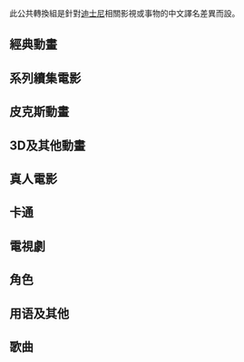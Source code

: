 {{CGroupH|name=Disney|desc=迪士尼}}<noinclude>

此公共轉換組是針對[[迪士尼]]相關影視或事物的中文譯名差異而設。

[[Category:公共轉換組模板|{{SUBPAGENAME}}]]
[[Category:ACG公共轉換組模板|{{SUBPAGENAME}}]]

==經典動畫==</noinclude>
{{CItem|zh-cn:白雪公主和七个小矮人; zh-tw:白雪公主; zh-hk:雪姑七友; |original=Snow White and the Seven Dwarfs}}
{{CItem|zh-cn:小姐与流浪汉; zh-tw:小姐與流氓; zh-hk:小姐與流氓; |original=Lady and the Tramp}}
{{CItem|zh-cn:睡美人; zh-tw:睡美人; zh-hk:睡公主; |original=Sleeping Beauty}}
{{CItem|zh-cn:101斑点狗;zh-tw:101忠狗;zh-cn:101斑点狗; zh-tw:101忠狗; zh-hk:101斑點狗;|original=One Hundred and One Dalmatians}}
{{CItem|zh-cn:森林王子; zh-tw:森林王子; zh-hk:小泰山; |original=The Jungle Book}}
{{CItem|zh-cn:猫儿历险记; zh-tw:貓兒歷險記; zh-hk:富貴貓; |original=The Aristocats}}
{{CItem|zh-cn:恐龙; zh-tw:恐龍; zh-hk:恐龍世紀; |original=Dinosaur}}
{{CItem|zh-cn:罗宾汉; zh-tw:羅賓漢; zh-hk:羅賓漢; |original=Robin Hood}}
{{CItem|zh-cn:奥丽华历险记; zh-tw:奧麗華歷險記; zh-hk:老友記闖天涯;|original=Oliver & Company}}
{{CItem|zh-cn:小美人鱼; zh-tw:小美人魚; zh-hk:小魚仙; |original=The Little Mermaid}}
{{CItem|zh-cn:救难小英雄澳洲历险记; zh-tw:救難小英雄澳洲歷險記; zh-hk:神勇敢死隊;|original=The Rescuers Down Under}}
{{CItem|zh-cn:钟楼怪人; zh-tw:鐘樓怪人; zh-hk:鐘樓駝俠; |original=The Hunchback of Notre Dame}}
{{CItem|zh-cn:变身国王; zh-tw:變身國王; zh-hk:騎呢大帝; |original=The Emperor's New Groove}}
{{CItem|zh-cn:失落的帝国; zh-tw:失落的帝國; zh-hk:迷失帝國：阿特蘭蒂斯; |original=Atlantis: the Lost Empire}}
{{CItem|zh-cn:星际宝贝; zh-tw:星際寶貝; zh-hk:扮嘢小魔星; |original=Lilo & Stitch}}
{{CItem|zh-cn:星银岛; zh-tw:星銀島; zh-hk:星空奪寶; |original=Treasure Planet}}
{{CItem|zh-cn:熊的传说; zh-tw:熊的傳說; zh-hk:熊之歷險; |original=Brother Bear}}
{{CItem|zh-cn:放牛吃草; zh-tw:放牛吃草; zh-hk:至叻皇牛黨; |original=Home on the Range}}
{{CItem|zh-cn:亚特兰蒂斯：失落的帝国; zh-tw:亞特蘭提斯：失落的帝國; zh-hk:迷失帝國：阿特蘭蒂斯; |original=Atlantis: The Lost Empire}}<noinclude>

==系列續集電影==</noinclude>
{{CItem|zh-cn:贾方复仇记;zh-tw:賈方復仇記;zh-hk:魔王回歸 |original=The Return of Jafar}} 
{{CItem|zh-hk:美女與野獸：雪地奇緣;zh-cn:美女与野兽2：贝儿的心愿;zh-tw:美女與野獸：貝兒的心願; |Beauty And The Beast:The Enchanted Christmas}} 
{{CItem|zh-hk:美女與野獸：歡樂城堡;zh-cn:美女与野兽3：幸福生活;zh-tw:美女與野獸：貝兒的奇幻世界; |Beauty and the Beast: Belle's Magical World}}
{{CItem|zh-cn:风中奇缘2：伦敦之旅;zh-hk:風中奇緣2：新世界旅程;zh-tw:風中奇緣2：倫敦之旅 |original=Pocahontas II: Journey to a New World}}
{{CItem|zh-cn:狮子王2：辛巴的荣耀;zh-hk:獅子王Ⅱ辛巴王國;zh-tw:獅子王2：辛巴的榮耀 |original=The Lion King Ⅱ: Simba's Pride}}
{{CItem|zh-cn:阿拉丁和大盗之王;zh-tw:阿拉丁和大盜之王;zh-hk:阿拉丁與盜王至尊 |original=Aladdin and the King of Thieves}}
{{CItem|zh-cn:小美人鱼2：回到大海; zh-tw:小美人魚2：重返大海; zh-hk:小魚仙2: 海裡重聚; |original=The Little Mermaid II: Return to the Sea}}
{{CItem|zh-cn:小姐与流浪汉2：狗儿逃家记;zh-tw:小姐與流氓2：狗兒逃家記;zh-hk:小姐與流氓2：小流氓勇闖大世界; |original=Lady and the Tramp II: Scamp's Adventure}}
{{CItem|zh-cn:米奇之反派群星会;zh-tw:米奇家族的萬聖歷險;zh-hk:米奇之反派群星會; |original=Mickey's House of Villains}}
{{CItem|zh-cn:101斑点狗续集：伦敦大冒险; zh-tw:101忠狗續集：倫敦大冒險; zh-hk:101斑點狗續集：倫敦大冒險; |original=101 Dalmatians II: Patch's London Adventure}}
{{CItem|zh-cn:森林王子2; zh-tw:森林王子2; zh-hk:小泰山2; |original=The Jungle Book 2}}
{{CItem|zh-tw:星際寶貝史迪奇;zh-cn:星际宝贝史迪奇; zh-hk:扮嘢小魔星：史迪仔開心逐個捉; |original=Stitch! The Movie}}
{{CItem|zh-tw:米奇耶誕嘉年華;zh-cn:米奇节日嘉年华;zh-hk:米奇聖誕笑哈哈; |original=Mickey's Twice Upon a Christmas}}
{{CItem|zh-cn:泰山2;zh-hk:泰山前傳;zh-tw:泰山2; |original=Tarzan 2}}
{{CItem|zh-cn:熊的传说2; zh-tw:熊的傳說2; zh-hk:熊之歷險2; |original=Brother Bear 2}}
{{CItem|zh-cn:星際寶貝2：史迪奇有問題; zh-tw:星际宝贝2; zh-hk:扮嘢小魔星2：史迪仔搞乜鬼; |original=Lilo & Stitch 2: Stitch Has A Glitch}}
{{CItem|zh-cn:变身国王2：高刚外传;zh-tw:變身國王2：高剛外傳;zh-hk:騎呢大帝2之騎呢高剛; |original=Kronk's New Groove}}
{{CItem|zh-cn:仙履奇缘3：魔法时光;zh-hk:仙履奇緣3：魔法逆轉;zh-tw:仙履奇緣3：時間魔法; |original=Cinderella III: A Twist in Time}}
{{CItem|zh-cn:小美人鱼3：回到当初;zh-hk:小魚仙之快樂從音樂開始;zh-tw:小美人魚3：回到當初; |original=The Little Mermaid: Ariel's Beginning}}
{{CItem|zh-cn:小叮当与海盗仙子; zh-hk:奇妙仙子與海盜仙子; zh-tw:奇妙仙子：海盜仙子; |original=Tinkerbell and The Pirate Fairy}}
{{CItem|zh-cn:飞机总动员：火线救援;zh-hk:飛機總動員2：救火大行動;zh-tw:飛機總動員：打火英雄; |original=Planes: Fire & Rescue}}<noinclude>

==皮克斯動畫==</noinclude>
{{CItem|zh-cn:虫虫危机; zh-tw:蟲蟲危機; zh-hk:蟲蟲特工隊; |original=A Bug's Life}}
{{CItem|zh-cn:海底总动员; zh-tw:海底總動員; zh-hk:海底奇兵; |original=Finding Nemo}}
{{CItem|zh-cn:赛车总动员; zh-tw:汽車總動員; zh-hk:反斗車王; |original=Cars}}
{{CItem|zh-cn:小台灯; zh-tw:頑皮跳跳燈; zh-hk:小洛素; |original=Luxo Jr.}}
{{CItem|zh-cn:超人总动员; zh-tw:超人特攻隊; zh-hk:超人特工隊; zh-sg:超人特工队; |original=The Incredibles}}
{{CItem|zh-cn:怪兽电力公司; zh-tw:怪獸電力公司; zh-hk:怪獸公司; |original=Monsters, Inc.}}
{{CItem|zh-cn:美食总动员; zh-tw:料理鼠王; zh-hk:五星級大鼠; |original=Ratatouille}}
{{CItem|zh-cn:玩具总动员; zh-tw:玩具總動員; zh-hk:反斗奇兵; |original=Toy Story}}
{{CItem|zh-cn:飞屋环游记; zh-tw:天外奇蹟; zh-hk:沖天救兵; |original=Up}}
{{CItem|zh-cn:机器人总动员; zh-tw:瓦力; zh-hk:太空奇兵·威E; |original=WALL-E}}<noinclude>

==3D及其他動畫==</noinclude>
{{CItem|zh-cn:科学怪狗; zh-tw:科學怪犬; zh-hk:怪誕復活狗; |original=Frankenweenie}}
{{CItem|zh-cn:豚鼠特攻队; zh-tw:鼠膽妙算; zh-hk:超鼠特攻; |original=G-Force}}
{{CItem|zh-cn:怪诞城之夜; zh-tw:聖誕夜驚魂; zh-hk:怪誕城之夜; |original=The Nightmare Before Christmas}}
{{CItem|zh-cn:谁陷害了兔子罗杰; zh-tw:威探闖通關; zh-hk:夢城兔福星; |original=Who Framed Roger Rabbit}}
{{CItem|zh-cn:四眼天鸡; zh-tw:四眼天雞; zh-hk:四眼雞丁; |original=Chicken Little}}
{{CItem|zh-cn:拜见罗宾逊一家; zh-tw:未來小子; zh-hk:羅拔神奇家族; |original=Meet the Robinsons}}
{{CItem|zh-cn:闪电狗; zh-tw:雷霆戰狗; zh-hk:超級零零狗; |original=Bolt}}
{{CItem|zh-cn:冰雪奇缘; zh-tw:冰雪奇緣; zh-hk:魔雪奇緣; zh-sg:冰雪皇后; |original=Frozen}}
{{CItem|zh-cn:超能陆战队; zh-tw:大英雄天團; zh-hk:大英雄聯盟; zh-sg:大英雄天团; |original=Big Hero 6}}
{{CItem|zh-cn:盛宴; zh-tw:美味盛宴; zh-hk:美味盛宴; |original=Feast}}
{{CItem|zh-tw:動物方城市; zh-hk:優獸大都會; zh-cn:疯狂动物城; zh-sg:动物城市; |original=Zootopia}}
{{CItem|zh-cn:海洋奇缘; zh-tw:海洋奇緣; zh-hk:魔海奇緣; |original=Moana}}
{{CItem|zh-cn:内心活动; zh-tw:理性與感性; zh-hk:心腦交戰; |original=Inner Workings}}
{{CItem|zh-cn:无敌破坏王2：大闹互联网; zh-tw:無敵破壞王2：網路大暴走; zh-hk:無敵破壞王2：打爆互聯網; |original=Ralph Breaks the Internet: Wreck-It Ralph 2}}<noinclude>

==真人電影==</noinclude>
{{CItem|zh-cn:天生一对; zh-tw:天生一對; zh-hk:親親兩顆心; |original=The Parent Trap}}
{{CItem|zh-cn:102斑点狗; zh-tw:102真狗; zh-hk:102斑點狗; |original=102 Dalmatians}}
{{CItem|zh-cn:公主日记; zh-tw:麻雀變公主; zh-hk:走佬俏公主; |original=The Princess Diaries}}
{{CItem|zh-cn:辣妈辣妹; zh-tw:辣媽辣妹; zh-hk:衰鬼媽咪; |original=Freaky Friday}}
{{CItem|zh-cn:加勒比海盗; zh-tw:神鬼奇航; zh-hk:加勒比海盜; |original=Pirates of the Caribbean}}
{{CItem|zh-cn:加勒比海盗：黑珍珠号的诅咒; zh-tw:神鬼奇航：鬼盜船魔咒; zh-hk:魔盜王決戰鬼盜船;|original=Pirates of the Caribbean: The Curse of the Black Pearl}}
{{CItem|zh-cn:加勒比海盜2：亡灵的宝藏; zh-tw:神鬼奇航2：加勒比海盜; zh-hk:加勒比海盜：決戰魔盜王;|original=Pirates of the Caribbean: Dead Man's Chest}}
{{CItem|zh-cn:加勒比海盗3：世界的尽头; zh-tw:神鬼奇航3：世界的盡頭; zh-hk:加勒比海盜：魔盜王終極之戰;|original=Pirates of the Caribbean: At World's End}}
{{CItem|zh-cn:加勒比海盗：惊涛怪浪; zh-tw:加勒比海盜 神鬼奇航：幽靈海; zh-hk:加勒比海盜：魔盜狂潮;|original=Pirates of the Caribbean: On Stranger Tides}}
{{CItem|zh-cn:环游世界八十天; zh-tw:環遊世界八十天; zh-hk:八十日環遊世界; |original=Around the World in 80 Days}}
{{CItem|zh-cn:神勇奶爸; zh-tw:限制級褓母; zh-hk:湊仔型警; |original=The Pacifier}}
{{CItem|zh-cn:比赛计划; zh-tw:超級盃奶爸; zh-hk:湊女也瘋狂; |original=The Game Plan}}
{{CItem|zh-cn:纳尼亚传奇; zh-tw:納尼亞傳奇; zh-hk:魔幻王國; |original=The Chronicles of Narnia}}
{{CItem|zh-cn:纳尼亚传奇：凯斯宾王子; zh-tw:納尼亞傳奇：賈思潘王子; zh-hk:魔幻王國：卡斯柏王子;|original=The Chronicles of Narnia: Prince Caspian}}
{{CItem|zh-cn:纳尼亚传奇：黎明踏浪号; zh-tw:納尼亞傳奇：黎明行者號; zh-hk:魔幻王國：黎明行者號;|original=The Chronicles of Narnia: The Voyage of the Dawn Treader}}
{{CItem|zh-cn:南极大冒险; zh-tw:極地長征; zh-hk:極地雪犬; |original=Eight Below}}
{{CItem|zh-cn:仙境之桥; zh-tw:尋找夢奇地; zh-hk:尋找仙境之橋; |original=Bridge to Terabithia}}
{{CItem|zh-cn:床边故事; zh-tw:天方夜談; zh-hk:魔法童話夜; |original=Bedtime Stories}}
{{CItem|zh-cn:比弗利拜金狗; zh-tw:比佛利拜金狗; zh-hk:走佬芝娃娃; |original=Beverly Hills Chihuahua}}
{{CItem|zh-cn:创：战纪; zh-tw:創：光速戰記; zh-hk:創戰紀; |original=Tron: Legacy}}
{{CItem|zh-cn:汉娜.米莉演唱会; zh-tw:孟漢娜3D立體演唱會; zh-hk:孟漢娜演唱會; |original=Hannah Montana & Miley Cyrus: Best of Both Worlds Concert}}
{{CItem|zh-cn:乖乖女是大明星; zh-tw:孟漢娜電影版; zh-hk:孟漢娜：偶像精華遊; |original=Hannah Montana: The Movie}}
{{CItem|zh-cn:大学之旅; zh-tw:大學生了沒？; zh-hk:尖女攻略; |original=College Road Trip}}
{{CItem|zh-cn:勇闯魔域山; zh-tw:超異能冒險; zh-hk:勇闖魔域山; |original=Race to Witch Mountain}}
{{CItem|zh-cn:异星战场; zh-tw:異星戰場：強卡特戰記; zh-hk:異星爭霸戰：尊卡特傳奇;|original=John Carter}}
{{CItem|zh-cn:布偶大电影; zh-tw:布偶歷險記; zh-hk:慈善星輝布公仔; |original=The Muppets}}
{{CItem|zh-cn:爱丽丝梦游奇境; zh-tw:魔境夢遊; zh-hk:愛麗絲夢遊仙境; |original=Alice in Wonderland}}
{{CItem|zh-cn:魔境仙踪; zh-tw:奧茲大帝; zh-hk:魔境仙蹤; |original=Oz the Great and Powerful}}
{{CItem|zh-cn:魔法奇缘; zh-tw:曼哈頓奇緣; zh-hk:魔法奇緣; |original=Enchanted}}
{{CItem|zh-cn:布偶历险记：全面追缉; zh-tw:布偶歷險記：全面追緝; zh-hk:布公仔離奇通緝案; |original=Muppets Most Wanted}}
{{CItem|zh-cn:亚历山大和他最糟糕的一天; zh-tw:亞歷山大衰到家; zh-hk:一起黑爆的日子; |original=Alexander and the Terrible, Horrible, No Good, Very Bad Day}}
{{CItem|zh-cn:明日世界; zh-tw:明日世界; zh-hk:明日世界; |original=Tomorrowland}}
{{CItem|zh-cn:灰姑娘_(2015年电影); zh-tw:仙履奇緣_(2015年電影); zh-hk:仙履奇緣_(2015年電影); |original=Cinderella (2015 film)}}
{{CItem|zh-cn:怒海救援; zh-tw:絕命救援; zh-hk:怒海救援;  zh-sg:惊天骇浪;|original=The Finest Hours}}
{{CItem|zh-cn:爱丽丝梦游仙境2：镜中奇遇记; zh-tw:魔境夢遊：時光怪客; zh-hk:愛麗絲夢遊仙境2：穿越魔鏡; zh-sg:爱丽丝透过時光玻璃; |original=Alice Through the Looking Glass}}
{{CItem|zh-cn:奇幻森林; zh-tw:與森林共舞; zh-hk:魔幻森林; zh-sg:森林王子_(2016年电影); |original=The Jungle Book}}
{{CItem|zh-cn:圆梦巨人; zh-tw:吹夢巨人; zh-hk:吹夢的巨人; zh-sg:友善巨人; |original=The BFG}}
{{CItem|zh-tw:胡桃鉗與奇幻四國; zh-hk:胡桃夾子; zh-cn:胡桃夹子与奇幻四国; |original=The Nutcracker and the Four Realms}}
<noinclude>

==卡通==</noinclude>
{{CItem|zh-cn:救援突击队;  zh-tw:救難小福星; zh-hk:小松鼠歷險記; |original=Chip 'n Dale Rescue Rangers}}
{{CItem|zh-cn:狡猾飞天德;  zh-tw:狡猾飛天德; zh-hk:蠱惑飛天德; |original=Darkwing Duck}}
{{CItem|original=Mr. Bean|zh-cn:憨豆先生; zh-tw:豆豆先生; zh-hk:戇豆先生;}}
{{CItem|original=Phineas and Ferb|zh-cn:飞哥与小佛; zh-tw:飛哥與小佛; zh-hk:飛哥與發仔;}}
{{CItem|original=Stitch!|zh-hans:星际宝贝：神奇大冒险;zh-hant:星際寶貝：神奇大冒險;}}
{{CItem|zh-cn:魔力W.i.t.c.h.; zh-tw:精靈少女組; zh-hk:魔力W.i.t.c.h.;|original=W.I.T.C.H.}}<noinclude>

==電視劇==</noinclude>
{{CItem|original=Ally McBeal|zh-cn:艾莉的异想世界; zh-tw:艾莉的異想世界; zh-hk:甜心俏佳人;}}
{{CItem|original=Hannah Montana| zh-cn:汉娜·蒙塔娜; zh-tw:孟漢娜; zh-hk:樂壇Teen后;}}
{{CItem|original=Mr. Bean|zh-cn:憨豆先生; zh-tw:豆豆秀; zh-hk:戇豆先生;}}
{{CItem|original=The Suite Life of Zack and Cody|zh-hk:Zack & Cody同一酒店下; zh-tw:小查與寇弟的頂級生活; zh-cn:小查和寇弟的顶级生活;}}<noinclude>

==角色==</noinclude>
{{CItem|original=Mickey Mouse|zh-cn:米老鼠; zh-tw:米奇老鼠; zh-hk:米奇老鼠;}}
{{CItem|original=Minnie Mouse|zh-cn:明妮;zh-hk:米妮;zh-tw:米妮;}}
{{CItem|original=Pluto|zh-cn:布魯托; zh-tw:布魯托; zh-hk:布魯托;}}
{{CItem|original=Huey|zh-cn:休伊; zh-tw:輝兒;}}
{{CItem|original=Dewey|zh-cn:杜威; zh-tw:杜兒;}}
{{CItem|original=Loui|zh-cn:路易; zh-tw:路兒;}}
{{CItem|original=Chip 'n' Dale|zh-cn:奇奇与蒂蒂; zh-tw:奇奇與蒂蒂; zh-hk:鋼牙與大鼻}}
{{CItem|original=Pinocchio|zh-cn:皮诺曹; zh-tw:皮諾丘; zh-hk:皮諾丘;}}
{{CItem|original=Jiminy|zh-cn:吉明尼; zh-tw:吉明尼; zh-hk:占美尼;}}
{{CItem|original=Cinderella|zh-cn:灰姑娘; zh-tw:灰姑娘; zh-hk:灰姑娘;}}
{{CItem|original=Cinderella|zh-cn:仙度瑞拉; zh-tw:仙杜瑞拉; zh-hk:仙蒂;}}
{{CItem|original=Aurora|zh-cn:奥劳拉; zh-tw:奧蘿拉; zh-hk:愛洛;}}
{{CItem|original=Captain James Hook|zh-cn:鉄钩船长; zh-tw:虎克船長; zh-hk:鐵鈎船長;}}
{{CItem|original=Cheshire Cat|zh-cn:妙妙猫; zh-tw:妙妙貓; zh-hk:妙妙貓;}}
{{CItem|original=Ariel|zh-cn:爱丽儿; zh-tw:愛麗兒; zh-hk:艾莉奧;}}
{{CItem|original=Triton|zh-cn:川顿; zh-tw:川頓; zh-hk:謝登;}}
{{CItem|original=Sebastian|zh-cn:塞巴斯汀; zh-tw:賽巴斯丁; zh-hk:沙巴信;}}
{{CItem|original=Flounder|zh-cn:小比目鱼; zh-tw:小比目魚; zh-hk:小胖;}}
{{CItem|original=Eric|zh-cn:艾力克; zh-tw:艾瑞克; zh-hk:艾力;}}
{{CItem|original=Ursula|zh-cn:乌苏拉; zh-tw:烏蘇拉; zh-hk:烏蘇拉;}}
{{CItem|original=Piglet|zh-cn:小猪; zh-tw:小豬; zh-hk:豬仔;}}
{{CItem|original=Gopher|zh-cn:古佛; zh-tw:古佛; zh-hk:谷巴;}}
{{CItem|original=Madame De la Grande Bouche Wardrobe|zh-cn:衣柜婶婶; zh-tw:衣櫃嬸嬸; zh-hk:衣櫃夫人;}}
{{CItem|original=Shan Yu|zh-cn:单于; zh-tw:單于; zh-hk:單于;}}
{{CItem|original=Lilo|zh-cn:莉萝;zh-hk:妮露;zh-tw:莉蘿;}}
{{CItem|original=Stitch|zh-cn:史迪奇; zh-tw:史迪奇; zh-hk:史迪仔;}}
{{CItem|original=Kenai|zh-cn:肯尼;zh-hk:堅尼;zh-tw:肯尼;}}
{{CItem|original=Ray|zh-hant:阿蟲;zh-hk:阿喱;zh-tw:阿虫;zh-cn:阿雷;}}
{{CItem|original=Flynn Ryder|zh-cn:费林·雷德; zh-tw:費林·雷德; zh-hk:費華特;}}
{{CItem|original=Fix-It Felix|zh-cn:快手阿修;zh-tw:修繕王阿修;zh-hk:閃電手阿修;}}
{{CItem|original=Vanellope|zh-cn:云妮露普;zh-tw:雲妮露;zh-hk:雲妮露;}}
{{CItem|original=Sour Bill|zh-tw:優格比爾;zh-cn:酸比尔;zh-hk:優格比爾;}}
{{CItem|original=Taffyta Muttonfudge|zh-tw:太妃妲;zh-cn:太妃糖;zh-hk:太妃妲;}}
{{CItem|original=Bugs Bunny|zh-cn:兔八哥;zh-hk:賓尼兔;zh-tw:兔寶寶;}}
{{CItem|original=Giselle|zh-cn:吉塞尔; zh-tw:吉賽兒; zh-hk:卓絲;}}
{{CItem|original=Narissa|zh-cn:娜丽莎; zh-tw:娜麗莎; zh-hk:艾麗莎;}}
{{CItem|original=Robert|zh-cn:罗伯特; zh-tw:羅伯; zh-hk:羅拔;}}
{{CItem|original=Morgan|zh-cn:摩根; zh-tw:摩根; zh-hk:欣欣;}}
{{CItem|original=Nancy|zh-cn:南茜; zh-tw:南茜; zh-hk:蘭詩;}}
{{CItem|original=Pip|zh-cn:皮普; zh-tw:小皮; zh-hk:咇仔;}}
{{CItem|original=Nathaniel|zh-cn:纳撒尼尔; zh-tw:老奈; zh-hk:拉撒尼;}}
{{CItem|original=Andalasia|zh-cn:安达拉西亚; zh-tw:安達拉西亞; zh-hk:雅德斯;}}
{{CItem|original=Elsa|zh-cn:艾莎; zh-tw:艾莎; zh-hk:愛莎;}}
{{CItem|original=Baymax|zh-tw:杯麵;zh-hk:醫神;zh-cn:大白;zh-sg:贝麦克斯;}}
{{CItem|original=Hiro Hamada|zh-tw:濱田廣;zh-hk:濱田廣;zh-cn:小宏;}}
{{CItem|original=Hiro|zh-tw:阿廣;zh-hk:阿廣;zh-cn:小宏;}}
{{CItem|original=Tadashi Hamada|zh-tw:濱田正;zh-hk:濱田正;zh-cn:泰迪;}}
{{CItem|original=Tadashi|zh-tw:阿正;zh-hk:阿正;zh-cn:泰迪;}}
{{CItem|original=GoGo Tomago|zh-tw:神行蛋葆;zh-hk:速美子Go Go;zh-cn:神行御姐;}}
{{CItem|original=Fred|zh-tw:費吉拉;zh-hk:費德;zh-cn:弗雷德;}}
{{CItem|original=Honey Lemon|zh-tw:哈妮蕾夢;zh-hk:檸蜜;zh-cn:哈妮柠檬;}}
{{CItem|original=Wasabi|zh-tw:芥末無薑;zh-hk:Wasabi;zh-cn:芥末无疆;}}
{{CItem|original=Robert Callaghan|zh-tw:勞勃·卡拉漢;zh-hk:羅拔·卡拉漢;zh-cn:罗伯特·卡拉汉}}
{{CItem|original=Aunt Cass|zh-tw:凱絲阿姨;zh-hk:卡絲姑姐;zh-cn:卡斯阿姨;}}
{{CItem|original=Abigail|zh-cn:艾比姫尔;zh-hk:艾比姫爾;zh-tw:艾比蓋兒;}}
{{CItem|original=Yama|zh-tw:阿山哥;zh-hk:山先生;zh-cn:大山;}}
{{CItem|original=Judy Hopps|zh-tw:哈茱蒂;zh-hk:朱迪;zh-cn:兔朱迪;}}
{{CItem|original=Judy|zh-tw:茱蒂;zh-hk:朱迪;zh-cn:朱迪;}}
{{CItem|original=Nick Wilde|zh-tw:胡尼克;zh-hk:阿力;zh-cn:尼克;}}
{{CItem|original=Nick|zh-tw:尼克;zh-hk:阿力;zh-cn:尼克;}}
{{CItem|original=Assistant Mayor Bellwether|zh-tw:楊咩咩副市長;zh-hk:咩小姐副市長;zh-cn:羊副市长;}}
{{CItem|original=Dawn Bellwether|zh-tw:楊咩咩;zh-hk:咩小姐;zh-cn:羊副市长;}}
{{CItem|original=Mr. Big|zh-tw:B老大;zh-hk:教父;zh-cn:大先生;}}
{{CItem|original=Flash|zh-tw:快俠;zh-hk:阿閃;zh-cn:闪电;}}
{{CItem|original=Mr. Emmitt Ottertons|zh-tw:獺密特;zh-hk:賴阿文;zh-cn:阿密特·奥特顿;}}
{{CItem|original=Mrs. Otterton|zh-tw:獺太太;zh-hk:賴太太;zh-cn:奥特顿夫人;}}
{{CItem|original=Chief Bogo|zh-tw:蠻牛局長;zh-hk:保哥局長;zh-cn:牛局长;}}
{{CItem|original=Mayor Lionheart|zh-tw:獅明德市長;zh-hk:獅永石市長;zh-cn:狮市长;}}
{{CItem|original=Leodore Lionheart|zh-tw:獅明德;zh-hk:獅永石;zh-cn:狮市长;}}
{{CItem|original=Officer Benjamin Clawhauser|zh-tw:洪金豹;zh-hk:賓治;zh-cn:豹警官;}}
{{CItem|original=Stu Hopps|zh-tw:斯圖;zh-hk:史達;zh-cn:斯图;}}
{{CItem|original=Finnick|zh-hk:費利; zh-cn:芬尼克; zh-tw:飛仔;}}
{{CItem|original=Manchas|zh-tw:賣岔;zh-hk:豹紋先生;zh-cn:曼查斯;}}
{{CItem|original=Officer McHorn|zh-hk:阿犀; zh-cn:麦大角; zh-tw:麥大角;}}
{{CItem|original=Priscilla|zh-hk:佩詩; zh-cn:普希拉; zh-tw:波希拉;}}
{{CItem|original=Nangi|zh-hk:蘭子; zh-tw:南姬}}
{{CItem|original=Gazelle|zh-tw:志羚姐姐;zh-hk:嘉西BB;zh-cn:夏奇羊;}}
{{CItem|original=Gideon Grey|zh-tw:吉丁·葛雷;zh-hk:阿鈍;zh-cn:吉丁·葛雷;}}
{{CItem|original=Duke Weaselton|zh-hk:威大狼;zh-tw:威斯頓公爵}}
{{CItem|original=Doug|zh-hk:德叔;zh-tw:道格}}
{{CItem|original=Yax|zh-hk:阿也;zh-tw:犀利哥}}
{{CItem|original=Flu Flu|zh-hk:花花;zh-tw:露露;zh-cn:露露;}}
{{CItem|original=Moana Waialiki|zh-hk:慕安娜;zh-tw:莫娜;zh-cn:莫阿娜;}}
{{CItem|original=Maui|zh-hk:茂宜;zh-tw:毛伊;zh-cn:毛伊;}}
{{CItem|original=Chief Tui Waialiki|zh-hk:阿圖;zh-tw:圖伊;zh-cn:图伊;}}
{{CItem|original=Sina Waialiki|zh-hk:仙娜;zh-tw:賽娜;zh-cn:西娜;}}
{{CItem|original=Gramma Tala|zh-hk:德蘭嫲嫲;zh-tw:塔拉祖母;zh-cn:塔拉祖母;}}
{{CItem|original=Heihei|zh-hk:喜喜;zh-tw:憨憨;zh-cn:喜喜;}}
{{CItem|original=Tamatoa|zh-hk:巨蟹姥姥;zh-tw:塔馬托;zh-cn:螃蟹怪;}}
{{CItem|original=Te Fiti|zh-hk:迪菲娣;zh-tw:塔菲緹;}}
{{CItem|original=Te Kā|zh-hk:達卡;zh-tw:帖卡;}}
<noinclude>

==用语及其他==</noinclude>
{{CItem|original=Animation|zh-cn:系列动画片; zh-tw:動畫影集;}}
{{CItem|original=George Lucas|zh-cn:乔治·卢卡斯; zh-hk:佐治·魯卡斯; zh-tw:喬治·盧卡斯;}}
{{CItem|original=Jobs|zh-cn:乔布斯; zh-hk:喬布斯;zh-tw:賈伯斯;}}
{{CItem|original=Steve|zh-cn:史蒂夫; zh-tw:史提夫;}}
{{CItem|original=Pixar|zh-cn:皮克斯; zh-tw:皮克斯; zh-hk:彼思;}}
{{CItem|original=Pixar Animation Studios|zh-cn:皮克斯动画工作室; zh-tw:皮克斯動畫工作室; zh-hk:彼思動畫製作室;}}
{{CItem|original=Walt Disney|zh-cn:华特迪士尼; zh-tw:華特迪士尼;zh-hk:華特迪士尼}}
{{CItem|original=Walt Disney|zh-cn:华特·迪士尼; zh-tw:華特·迪士尼;zh-hk:華特·迪士尼}}
{{CItem|original=The Walt Disney Company|zh-cn:华特迪士尼公司; zh-tw:華特迪士尼公司;zh-hk:華特迪士尼公司}}
{{CItem|original=San Fransokyo|zh-tw:舊京山;zh-hk:三藩京市;zh-cn:旧京山;}}
{{CItem|original=Silent Sparrow|zh-cn:无声雀; zh-tw:寂靜飛燕; zh-hk:沉默燕子;}}
{{CItem|original=Bunnyburrow|zh-hk:兔兔村; zh-cn:兔窝镇; zh-tw:兔窩鎮;}}
{{CItem|original=Tundratown|zh-hk:騰騰鎮; zh-cn:冰川镇; zh-tw:極地區;}}
{{CItem|original=Sahara Square|zh-hk:撒哈拉廣場;zh-cn:撒哈拉广场;zh-tw:沙漠區;}}
{{CItem|original=Rainforest District|热带雨林区;zh-tw:雨林區;zh-hk:熱帶雨林區;}}
{{CItem|original=Little Rodentia|zh-tw:鼠輩小城;zh-hk:鼠·壹窩;zh-cn:迷你镇;}}
{{CItem|original=Savanna Central|zh-hk:市中心;zh-tw:城中區;zh-cn:市中心;}}<noinclude>

==歌曲==</noinclude>
{{CItem|original=Colors of the Wind|zh-cn:风之彩; zh-tw:風之彩; zh-hk:風采;}}
<noinclude>
{{CGroupF}}